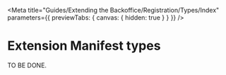 
<Meta
	title="Guides/Extending the Backoffice/Registration/Types/Index"
	parameters={{ previewTabs: { canvas: { hidden: true } } }}
/>

# Extension Manifest types

TO BE DONE.
